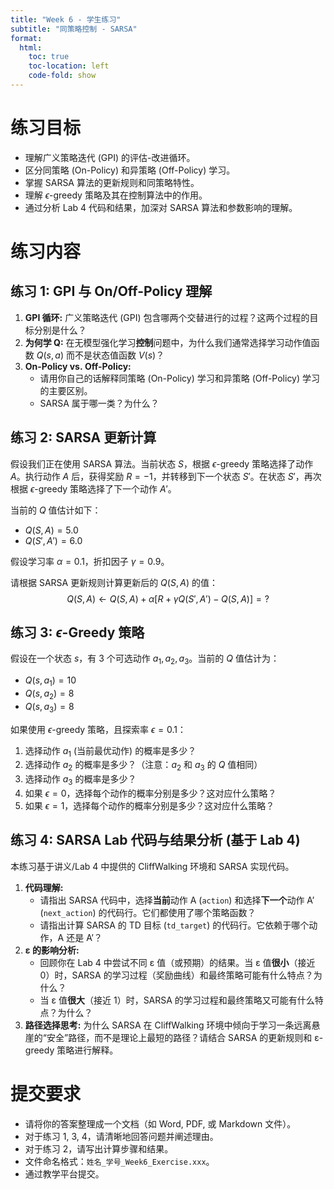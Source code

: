 ```yaml
---
title: "Week 6 - 学生练习"
subtitle: "同策略控制 - SARSA"
format:
  html:
    toc: true
    toc-location: left
    code-fold: show
---
```


# 练习目标

*   理解广义策略迭代 (GPI) 的评估-改进循环。
*   区分同策略 (On-Policy) 和异策略 (Off-Policy) 学习。
*   掌握 SARSA 算法的更新规则和同策略特性。
*   理解 $\epsilon$-greedy 策略及其在控制算法中的作用。
*   通过分析 Lab 4 代码和结果，加深对 SARSA 算法和参数影响的理解。

# 练习内容

## 练习 1: GPI 与 On/Off-Policy 理解

1.  **GPI 循环:** 广义策略迭代 (GPI) 包含哪两个交替进行的过程？这两个过程的目标分别是什么？
2.  **为何学 Q:** 在无模型强化学习**控制**问题中，为什么我们通常选择学习动作值函数 $Q(s, a)$ 而不是状态值函数 $V(s)$？
3.  **On-Policy vs. Off-Policy:**
    *   请用你自己的话解释同策略 (On-Policy) 学习和异策略 (Off-Policy) 学习的主要区别。
    *   SARSA 属于哪一类？为什么？

## 练习 2: SARSA 更新计算

假设我们正在使用 SARSA 算法。当前状态 $S$，根据 $\epsilon$-greedy 策略选择了动作 $A$。执行动作 $A$ 后，获得奖励 $R = -1$，并转移到下一个状态 $S'$。在状态 $S'$，再次根据 $\epsilon$-greedy 策略选择了下一个动作 $A'$。

当前的 $Q$ 值估计如下：

*   $Q(S, A) = 5.0$
*   $Q(S', A') = 6.0$

假设学习率 $\alpha = 0.1$，折扣因子 $\gamma = 0.9$。

请根据 SARSA 更新规则计算更新后的 $Q(S, A)$ 的值：
$$
Q(S, A) \leftarrow Q(S, A) + \alpha [R + \gamma Q(S', A') - Q(S, A)] = ?
$$



## 练习 3: $\epsilon$-Greedy 策略

假设在一个状态 $s$，有 3 个可选动作 $a_1, a_2, a_3$。当前的 $Q$ 值估计为：

*   $Q(s, a_1) = 10$
*   $Q(s, a_2) = 8$
*   $Q(s, a_3) = 8$

如果使用 $\epsilon$-greedy 策略，且探索率 $\epsilon = 0.1$：

1.  选择动作 $a_1$ (当前最优动作) 的概率是多少？
2.  选择动作 $a_2$ 的概率是多少？（注意：$a_2$ 和 $a_3$ 的 $Q$ 值相同）
3.  选择动作 $a_3$ 的概率是多少？
4.  如果 $\epsilon = 0$，选择每个动作的概率分别是多少？这对应什么策略？
5.  如果 $\epsilon = 1$，选择每个动作的概率分别是多少？这对应什么策略？

## 练习 4: SARSA Lab 代码与结果分析 (基于 Lab 4)

本练习基于讲义/Lab 4 中提供的 CliffWalking 环境和 SARSA 实现代码。

1.  **代码理解:**
    *   请指出 SARSA 代码中，选择**当前**动作 A (`action`) 和选择**下一个**动作 A' (`next_action`) 的代码行。它们都使用了哪个策略函数？
    *   请指出计算 SARSA 的 TD 目标 (`td_target`) 的代码行。它依赖于哪个动作，A 还是 A'？
2.  **ε 的影响分析:**
    *   回顾你在 Lab 4 中尝试不同 ε 值（或预期）的结果。当 ε 值**很小**（接近 0）时，SARSA 的学习过程（奖励曲线）和最终策略可能有什么特点？为什么？
    *   当 ε 值**很大**（接近 1）时，SARSA 的学习过程和最终策略又可能有什么特点？为什么？
3.  **路径选择思考:** 为什么 SARSA 在 CliffWalking 环境中倾向于学习一条远离悬崖的“安全”路径，而不是理论上最短的路径？请结合 SARSA 的更新规则和 ε-greedy 策略进行解释。

# 提交要求

*   请将你的答案整理成一个文档（如 Word, PDF, 或 Markdown 文件）。
*   对于练习 1, 3, 4，请清晰地回答问题并阐述理由。
*   对于练习 2，请写出计算步骤和结果。
*   文件命名格式：`姓名_学号_Week6_Exercise.xxx`。
*   通过教学平台提交。